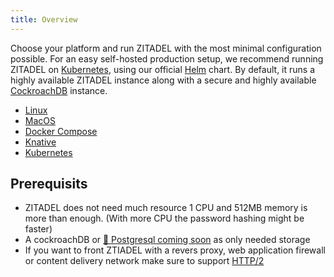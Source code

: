 ```yaml
---
title: Overview
---
```


Choose your platform and run ZITADEL with the most minimal configuration possible.
For an easy self-hosted production setup, we recommend running ZITADEL on [Kubernetes](https://kubernetes.io/docs/home/), using our official [Helm](https://helm.sh/docs/) chart.
By default, it runs a highly available ZITADEL instance along with a secure and highly available [CockroachDB](https://www.cockroachlabs.com/docs/stable/) instance.

- [Linux](./linux)
- [MacOS](./macos)
- [Docker Compose](./compose)
- [Knative](./knative)
- [Kubernetes](./kubernetes)

## Prerequisits

- ZITADEL does not need much resource 1 CPU and 512MB memory is more than enough. (With more CPU the password hashing might be faster)
- A cockroachDB or [🚧 Postgresql coming soon](https://github.com/zitadel/zitadel/pull/3998) as only needed storage
- If you want to front ZTIADEL with a revers proxy, web application firewall or content delivery network make sure to support [HTTP/2](../manage/self-hosted/http2)